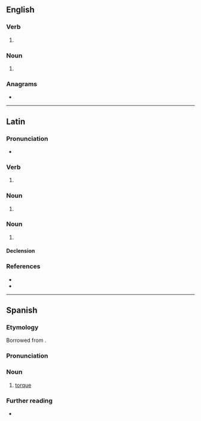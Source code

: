 ==English==

===Verb===
{{head|en|verb form}}

# {{en-third-person singular of|torque}}

===Noun===
{{head|en|noun form}}

# {{plural of|en|torque}}

===Anagrams===
* {{anagrams|en|a=eoqrstu|questor|quoters|roquets}}

----

==Latin==

===Pronunciation===
* {{la-IPA|torquēs}}

===Verb===
{{la-verb-form|torquēs}}

# {{inflection of|la|torqueō||2|s|pres|actv|indc}}

===Noun===
{{la-noun-form|torquēs}}

# {{inflection of|la|torquis||nom//acc//voc|p}}

===Noun===
{{la-noun|torquēs<3.acc-em-im.abl-e-i>|g=f}}

# {{alternative form of|la|torquis}}

====Declension====
{{la-ndecl|torquēs<3.acc-em-im.abl-e-i>}}

===References===
* {{R:Peck}}
* {{R:Smith's Antiquities}}

----

==Spanish==
{{wikipedia|lang=es}}

===Etymology===
Borrowed from {{bor|es|la|torques}}.

===Pronunciation===
{{es-IPA}}

===Noun===
{{es-noun|f}}

# [[torque]] {{gloss|a [[collar]] often made of metal and worn by various European peoples in ancient times}}

===Further reading===
* {{R:es:DRAE}}